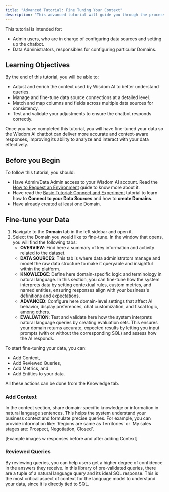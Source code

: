 ```yaml
---
title: "Advanced Tutorial: Fine Tuning Your Context"
description: "This advanced tutorial will guide you through the process of fine-tuning your Wisdom AI data to improve chatbot performance for data analysis. You will learn how to make detailed adjustments to context and data sources, including matching columns and fields to ensure accurate and relevant responses."
---
```


This tutorial is intended for:

- Admin users, who are in charge of configuring data sources and setting up the chatbot.
- Data Administrators, responsibles for configuring particular Domains.

## Learning Objectives

By the end of this tutorial, you will be able to:

- Adjust and enrich the context used by Wisdom AI to better understand queries.
- Manage and fine-tune data source connections at a detailed level.
- Match and map columns and fields across multiple data sources for consistency.
- Test and validate your adjustments to ensure the chatbot responds correctly.

Once you have completed this tutorial, you will have fine-tuned your data so the Wisdom AI chatbot can deliver more accurate and context-aware responses, improving its ability to analyze and interact with your data effectively.

## Before you Begin

To follow this tutorial, you should:

- Have Admin/Data Admin access to your Wisdom AI account. Read the <u>How to Request an Environment</u> guide to know more about it.
- Have read the <u>Basic Tutorial: Connect and Experiment</u> tutorial to learn how to **Connect to your Data Sources** and how to **create Domains**.
- Have already created at least one Domain.

## Fine-tune your Data

1. Navigate to the **Domain** tab in the left sidebar and open it.
2. Select the Domain you would like to fine-tune. In the window that opens, you will find the following tabs:
   - **OVERVIEW**: Find here a summary of key information and activity related to the dataset.
   - **DATA SOURCES**: This tab is where data administrators manage and model the raw data structure to make it queryable and insightful within the platform.
   - **KNOWLEDGE**: Define here domain-specific logic and terminology in natural language. In this section, you can fine-tune how the system interprets data by setting contextual rules, custom metrics, and named entities, ensuring responses align with your business's definitions and expectations.
   - **ADVANCED**: Configure here domain-level settings that affect AI behavior, display preferences, chat customization, and fiscal logic, among others.
   - **EVALUATION**: Test and validate here how the system interprets natural language queries by creating evaluation sets. This ensures your domain returns accurate, expected results by letting you input prompts (with or without the corresponding SQL) and assess how the AI responds.

To start fine-tuning your data, you can:

- Add Context, 
- Add Reviewed Queries, 
- Add Metrics, and 
- Add Entities to your data. 

All these actions can be done from the Knowledge tab.

### Add Context 

In the contect section, share domain-specific knowledge or information in natural language sentences. This helps the system understand your business context and formulate precise queries. For example, you can provide information like: 'Regions are same as Territories' or 'My sales stages are: Prospect, Negotiation, Closed'.

[Example images w responses before and after adding Context]

### Reviewed Queries

By reviewing queries, you can help users get a higher degree of confidence in the answers they receive. In this library of pre-validated queries, there are a tuple of a natural language query and its ideal SQL response. This is the most critical aspect of context for the language model to understand your data, since it is directly tied to SQL.